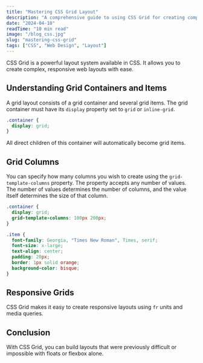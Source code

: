 ```yaml
---
title: "Mastering CSS Grid Layout"
description: "A comprehensive guide to using CSS Grid for creating complex and responsive layouts."
date: "2024-04-10"
readTime: "10 min read"
image: "/blog_css.jpg"
slug: "mastering-css-grid"
tags: ["CSS", "Web Design", "Layout"]
---
```


CSS Grid is a powerful layout system available in CSS. It allows you to create complex, responsive web layouts with ease.

## Understanding Grid Containers and Items

A grid layout consists of a grid container and several grid items. The grid container must have its `display` property set to `grid` or `inline-grid`.

```css
.container {
  display: grid;
}
```

All direct children of this container will automatically become grid items.

## Grid Columns

You can specify how many columns you wish to create using the `grid-template-columns` property. The property accepts any number of values. The number of values determines the number of columns, and the value itself determines the size of that column.

```css
.container {
  display: grid;
  grid-template-columns: 100px 200px;
}

.item {
  font-family: Georgia, "Times New Roman", Times, serif;
  font-size: x-large;
  text-align: center;
  padding: 20px;
  border: 1px solid orange;
  background-color: bisque;
}
```

## Responsive Grids

CSS Grid makes it easy to create responsive layouts using `fr` units and media queries.

## Conclusion

With CSS Grid, you can build layouts that were previously difficult or impossible with floats or flexbox alone.
